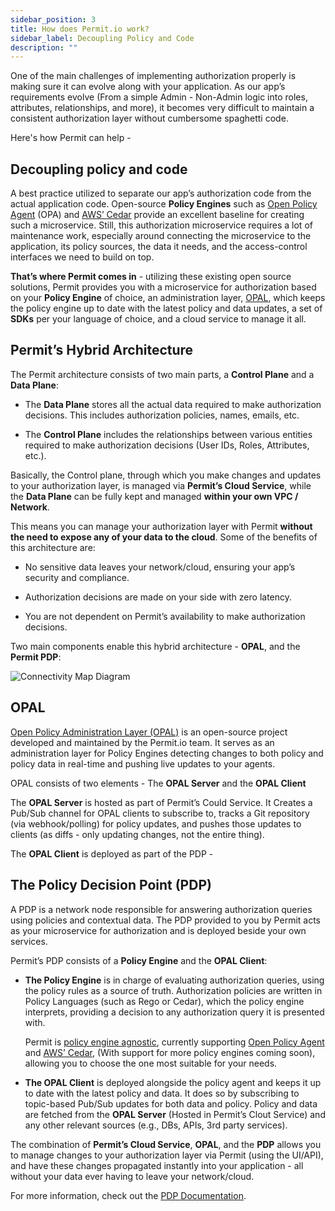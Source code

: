 ```yaml
---
sidebar_position: 3
title: How does Permit.io work?
sidebar_label: Decoupling Policy and Code
description: ""
---
```


<p className="intro-paragraph">One of the main challenges of implementing authorization properly is making sure it can evolve along with your application.
As our app’s requirements evolve (From a simple Admin - Non-Admin logic into roles, attributes, relationships, and more),
it becomes very difficult to maintain a consistent authorization layer without cumbersome spaghetti code. </p>

Here's how Permit can help -

## Decoupling policy and code

A best practice utilized to separate our app’s authorization code from the actual application code.
Open-source **Policy Engines** such as [Open Policy Agent](https://github.com/open-policy-agent/opa) (OPA) and
[AWS’ Cedar](https://github.com/cedar-policy) provide an excellent baseline for creating such a microservice.
Still, this authorization microservice requires a lot of maintenance work, especially around connecting the microservice to the application,
its policy sources, the data it needs, and the access-control interfaces we need to build on top.

**That’s where Permit comes in** - utilizing these existing open source solutions, Permit provides you with a microservice for authorization based
on your **Policy Engine** of choice, an administration layer, [OPAL](https://github.com/permitio/opal), which keeps the policy engine up to date with the latest policy and data
updates, a set of **SDKs** per your language of choice, and a cloud service to manage it all.

## Permit’s Hybrid Architecture

The Permit architecture consists of two main parts, a **Control Plane** and a **Data Plane**:

- The **Data Plane** stores all the actual data required to make authorization decisions. This includes authorization policies, names, emails, etc.

- The **Control Plane** includes the relationships between various entities required to make authorization decisions (User IDs, Roles, Attributes, etc.).

Basically, the Control plane, through which you make changes and updates to your authorization layer, is managed via
**Permit’s Cloud Service**, while the **Data Plane** can be fully kept and managed **within your own VPC / Network**.

This means you can manage your authorization layer with Permit **without the need to expose any of your data to the cloud**.
Some of the benefits of this architecture are:

- No sensitive data leaves your network/cloud, ensuring your app’s security and compliance.

- Authorization decisions are made on your side with zero latency.

- You are not dependent on Permit’s availability to make authorization decisions.

Two main components enable this hybrid architecture - **OPAL**, and the **Permit PDP**:

![Connectivity Map Diagram](/ui-videos/overview/connectivity.png)

## OPAL

[Open Policy Administration Layer (OPAL)](https://github.com/permitio/opal) is an open-source project developed and maintained by the
Permit.io team. It serves as an administration layer for Policy Engines detecting changes to both policy and policy data in real-time
and pushing live updates to your agents.

OPAL consists of two elements - The **OPAL Server** and the **OPAL Client**

The **OPAL Server** is hosted as part of Permit’s Could Service. It Creates a Pub/Sub channel for OPAL clients to subscribe to,
tracks a Git repository (via webhook/polling) for policy updates, and pushes those updates to clients
(as diffs - only updating changes, not the entire thing).

The **OPAL Client** is deployed as part of the PDP -

## The Policy Decision Point (PDP)

A PDP is a network node responsible for answering authorization queries using policies and contextual data.
The PDP provided to you by Permit acts as your microservice for authorization and is deployed beside your own services.

Permit’s PDP consists of a **Policy Engine** and the **OPAL Client**:

- **The Policy Engine** is in charge of evaluating authorization queries,
  using the policy rules as a source of truth. Authorization policies are written in Policy Languages (such as Rego or Cedar),
  which the policy engine interprets, providing a decision to any authorization query it is presented with.

  Permit is [policy engine agnostic](/integrations/policy-engines/overview),
  currently supporting [Open Policy Agent](https://github.com/open-policy-agent/opa) and [AWS’ Cedar](https://github.com/cedar-policy),
  (With support for more policy engines coming soon), allowing you to choose the one most suitable for your needs.

- **The OPAL Client** is deployed alongside the policy agent and keeps it up to date with the latest policy and data.
  It does so by subscribing to topic-based Pub/Sub updates for both data and policy.
  Policy and data are fetched from the **OPAL Server** (Hosted in Permit’s Clout Service) and any other relevant sources
  (e.g., DBs, APIs, 3rd party services).

The combination of **Permit’s Cloud Service**, **OPAL**, and the **PDP** allows you to manage changes to your authorization layer
via Permit (using the UI/API), and have these changes propagated instantly into your application -
all without your data ever having to leave your network/cloud.

For more information, check out the [PDP Documentation](/concepts/pdp/overview).
